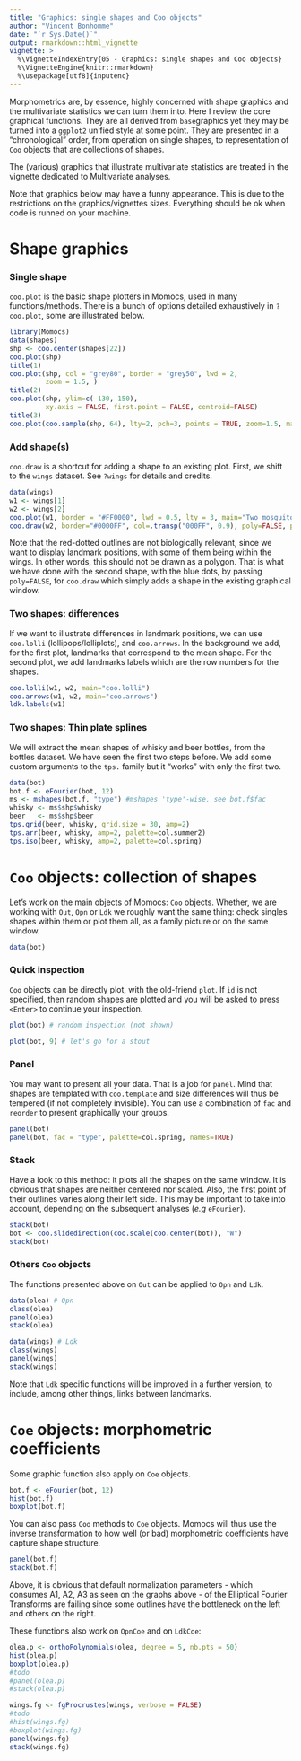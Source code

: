 ```yaml
---
title: "Graphics: single shapes and Coo objects"
author: "Vincent Bonhomme"
date: "`r Sys.Date()`"
output: rmarkdown::html_vignette
vignette: >
  %\VignetteIndexEntry{05 - Graphics: single shapes and Coo objects}
  %\VignetteEngine{knitr::rmarkdown}
  %\usepackage[utf8]{inputenc}
---
```


Morphometrics are, by essence, highly concerned with shape graphics and the multivariate statistics we can turn them into. Here I review the core graphical 
functions. They are all derived from `base`graphics yet they may be turned into a `ggplot2` unified style at some point. They are presented in a "chronological" order, from operation on single shapes, to representation of `Coo` objects that are collections of shapes.

The (various) graphics that illustrate multivariate statistics are treated in the vignette dedicated to Multivariate analyses.

Note that graphics below may have a funny appearance. This is due to the restrictions on the graphics/vignettes sizes. Everything should be ok when code is runned on your machine.

# Shape graphics
### Single shape
`coo.plot` is the basic shape plotters in Momocs, used in many functions/methods. 
There is a bunch of options detailed exhaustively in `?coo.plot`, some are illustrated below.

```r
library(Momocs)
data(shapes)
shp <- coo.center(shapes[22])
coo.plot(shp)
title(1)
coo.plot(shp, col = "grey80", border = "grey50", lwd = 2,
         zoom = 1.5, )
title(2)
coo.plot(shp, ylim=c(-130, 150),
         xy.axis = FALSE, first.point = FALSE, centroid=FALSE)
title(3)
coo.plot(coo.sample(shp, 64), lty=2, pch=3, points = TRUE, zoom=1.5, main="4")
```

### Add shape(s)
`coo.draw` is a shortcut for adding a shape to an existing plot. First, we shift to the `wings` dataset. See `?wings` for details and credits.

```r
data(wings)
w1 <- wings[1]
w2 <- wings[2]
coo.plot(w1, border = "#FF0000", lwd = 0.5, lty = 3, main="Two mosquito wings")
coo.draw(w2, border="#0000FF", col=.transp("000FF", 0.9), poly=FALSE, pch=20)
```

Note that the red-dotted outlines are not biologically relevant, since we want to display landmark positions, with some of them being within the wings. In other words, this should not be drawn as a polygon. That is what we have done with the second shape, with the blue dots, by passing `poly=FALSE`, for `coo.draw` which simply adds a shape in the existing graphical window.

### Two shapes: differences
If we want to illustrate differences in landmark positions, we can use `coo.lolli` (lollipops/lolliplots), and `coo.arrows`. In the background we add, for the first plot, landmarks that correspond to the mean shape. For the second plot, we add landmarks labels which are the row numbers for the shapes.

```r
coo.lolli(w1, w2, main="coo.lolli")
coo.arrows(w1, w2, main="coo.arrows")
ldk.labels(w1)
```
  
### Two shapes: Thin plate splines
We will extract the mean shapes of whisky and beer bottles, from the bottles dataset. We have seen the first two steps before. We add some custom arguments to the `tps.` family but it "works" with only the first two.
```r
data(bot)
bot.f <- eFourier(bot, 12)
ms <- mshapes(bot.f, "type") #mshapes 'type'-wise, see bot.f$fac
whisky <- ms$shp$whisky
beer   <- ms$shp$beer 
tps.grid(beer, whisky, grid.size = 30, amp=2)
tps.arr(beer, whisky, amp=2, palette=col.summer2)
tps.iso(beer, whisky, amp=2, palette=col.spring)
```

# `Coo` objects: collection of shapes

Let's work on the main objects of Momocs: `Coo` objects. Whether, we are working with `Out`, `Opn` or `Ldk` we roughly want the same thing: check singles shapes within them or plot them all, as a family picture or on the same window.
```r
data(bot)
```

### Quick inspection
`Coo` objects can be directly plot, with the old-friend `plot`. If `id` is not specified, then random shapes are plotted and you will be asked to press `<Enter>` to continue your inspection.
```r
plot(bot) # random inspection (not shown)
```
```r
plot(bot, 9) # let's go for a stout
```

### Panel
You may want to present all your data. That is a job for `panel`. Mind that shapes are templated with `coo.template` and size differences will thus be tempered (if not completely invisible). You can use a combination of `fac` and `reorder` to present graphically your groups.

```r
panel(bot)
panel(bot, fac = "type", palette=col.spring, names=TRUE)
```

### Stack
Have a look to this method: it plots all the shapes on the same window. It is obvious that shapes are neither centered nor scaled. Also, the first point of their outlines varies along their left side. This may be important to take into account, depending on the subsequent analyses (*e.g* `eFourier`).
```r
stack(bot)
bot <- coo.slidedirection(coo.scale(coo.center(bot)), "W")
stack(bot)
```

### Others `Coo` objects
The functions presented above on `Out` can be applied to `Opn` and `Ldk`.

```r
data(olea) # Opn 
class(olea)
panel(olea)
stack(olea)

data(wings) # Ldk
class(wings)
panel(wings)
stack(wings)
```

Note that `Ldk` specific functions will be improved in a further version, to include, among other things, links between landmarks.

# `Coe` objects: morphometric coefficients

Some graphic function also apply on `Coe` objects.

```r
bot.f <- eFourier(bot, 12)
hist(bot.f)
boxplot(bot.f)
```

You can also pass `Coo` methods to `Coe` objects. Momocs will thus use the inverse transformation to how well (or bad) morphometric coefficients have capture shape structure. 

```r
panel(bot.f)
stack(bot.f)
```

Above, it is obvious that default normalization parameters - which consumes A1, A2,  A3 as seen on the graphs above - of the Elliptical Fourier Transforms are failing since some outlines have the bottleneck on the left and others on the right.

These functions also work on `OpnCoe` and on `LdkCoe`:

```r
olea.p <- orthoPolynomials(olea, degree = 5, nb.pts = 50)
hist(olea.p)
boxplot(olea.p)
#todo
#panel(olea.p)
#stack(olea.p)

wings.fg <- fgProcrustes(wings, verbose = FALSE)
#todo
#hist(wings.fg)
#boxplot(wings.fg)
panel(wings.fg)
stack(wings.fg)
```
  